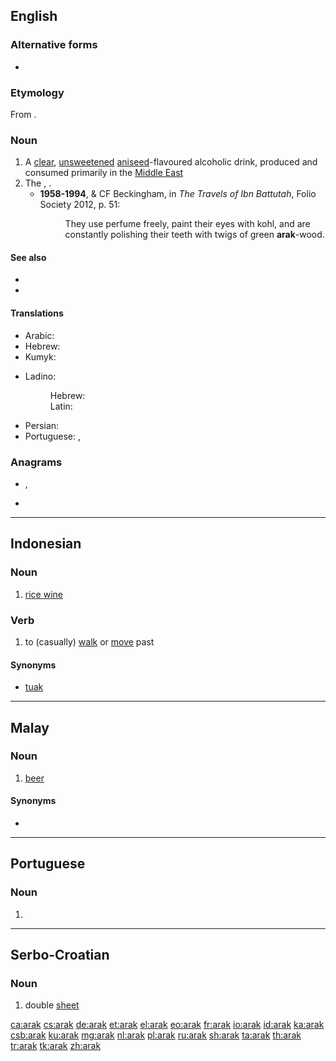 {{also|árak|arák}}
==English==

===Alternative forms===
* {{l|en|araq}}

===Etymology===
From {{etyl|ar|en}} {{m|ar|عَرَق}}.

===Noun===
{{en-noun|-}}

# A [[clear]], [[unsweetened]] [[aniseed]]-flavoured alcoholic drink, produced and consumed primarily in the [[Middle East]]
# The {{vern|toothbrush tree}}, {{taxlink|Salvadora persica|species|noshow=1}}.
#* '''1958-1994''', {{w|Hamilton Gibb}} & CF Beckingham, in ''The Travels of Ibn Battutah'', Folio Society 2012, p. 51:
#*: They use perfume freely, paint their eyes with kohl, and are constantly polishing their teeth with twigs of green '''arak'''-wood.

====See also====
* {{l|en|arrack}}
* {{pedia|Arak (distilled beverage)}}

====Translations====
{{trans-top|a Middle Eastern aniseed-flavoured alcoholic drink}}
* Arabic: {{t|ar|عَرَق|m}}
* Hebrew: {{t|he|עַרַק|m|tr=arák}}
* Kumyk: {{t|kum|гьаракъы|tr=haraqı}}
{{trans-mid}}
* Ladino:
*: Hebrew: {{t|lad|ראקי|m}}
*: Latin: {{t|lad|raki|m}}
* Persian: {{t+|fa|عرق|tr='araq}}
* Portuguese: {{t|pt|áraque|m}}, {{t|pt|arak|m}}
{{trans-bottom}}

===Anagrams===
* {{l|en|kara}}, {{l|en|Kara}}
* {{l|en|rak'a}}

----

==Indonesian==

===Noun===
{{id-noun}}

# [[rice wine]]

===Verb===
{{id-verb}}

# to (casually) [[walk]] or [[move]] past

====Synonyms====
* [[tuak]]

----

==Malay==

===Noun===
{{ms-noun|j=ارق|pl=-}}

# [[beer]]

====Synonyms====
* {{l|ms|bir}}

----

==Portuguese==

===Noun===
{{pt-noun|m|s}}

# {{alternative form of|áraque|lang=pt}}

----

==Serbo-Croatian==

===Noun===
{{sh-noun|g=m}}

# double [[sheet]]

[[ca:arak]]
[[cs:arak]]
[[de:arak]]
[[et:arak]]
[[el:arak]]
[[eo:arak]]
[[fr:arak]]
[[io:arak]]
[[id:arak]]
[[ka:arak]]
[[csb:arak]]
[[ku:arak]]
[[mg:arak]]
[[nl:arak]]
[[pl:arak]]
[[ru:arak]]
[[sh:arak]]
[[ta:arak]]
[[th:arak]]
[[tr:arak]]
[[tk:arak]]
[[zh:arak]]